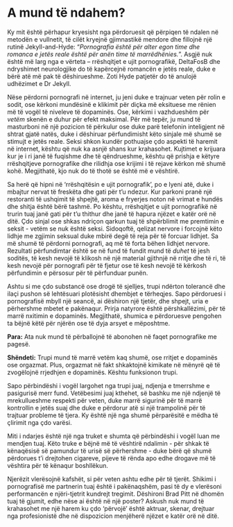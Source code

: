 # A mund të ndahem?

Ky mit është përhapur kryesisht nga përdoruesit që përpiqen të ndalen në metodën e vullnetit, të cilët kryejnë gjimnastikë mendore dhe fillojnë një rutinë Jekyll-and-Hyde: "*Pornografia është për alter egon time dhe romanca e jetës reale është për anën time të marrëdhënies.*". Asgjë nuk është më larg nga e vërteta – rrëshqitjet e ujit pornografikë, DeltaFosB dhe ndryshimet neurologjike do të kapërcejnë romancën e jetës reale, duke e bërë atë më pak të dëshirueshme. Zoti Hyde patjetër do të anulojë udhëzimet e Dr Jekyll.

Nëse përdorni pornografi në internet, ju jeni duke e trajnuar veten për rolin e sodit, ose kërkoni mundësinë e klikimit për diçka më eksituese me rënien më të vogël të niveleve të dopaminës. Ose, kërkimi i vazhdueshëm për *vetëm* skenën e duhur për efekt maksimal. Për më tepër, ju mund të masturboni në një pozicion të përkulur ose duke parë telefonin inteligjent në shtrat gjatë natës, duke i dëshiruar përfundimisht këto sinjale më shumë se stimujt e jetës reale. Seksi shkon kundër pothuajse çdo aspekti të haremit në internet, kështu që nuk ka asnjë shans kur krahasohet. Kujtimet e krijuara kur je i ri janë të fuqishme dhe të qëndrueshme, kështu që prishja e këtyre rrëshqitjeve pornografike dhe rilidhja ose krijimi i të rejave kërkon më shumë kohë. Megjithatë, kjo nuk do të thotë se është më e vështirë.

Sa herë që hipni në 'rrëshqitësin e ujit pornografik', po e lyeni atë, duke i mbajtur nervat të freskëta dhe gati për t'u ndezur. Kur parkoni pranë një restoranti të ushqimit të shpejtë, aroma e fryerjes noton në vrimat e hundës dhe shitja është bërë tashmë. Po kështu, rrëshqitjet e ujit pornografikë në trurin tuaj janë gati për t'u thithur dhe janë të hapura njëzet e katër orë në ditë. Çdo sinjal ose shkas ndriçon qarkun tuaj të shpërblimit me premtimin e seksit - vetëm se nuk është seksi. Sidoqoftë, qelizat nervore i forcojnë këto lidhje me zgjimin seksual duke mbirë degë të reja për të forcuar lidhjet. Sa më shumë të përdorni pornografi, aq më të forta bëhen lidhjet nervore. Rezultati përfundimtar është se në fund të fundit mund të *duhet* të jesh soditës, të kesh nevojë të klikosh në një material gjithnjë në rritje dhe të ri, të kesh nevojë për pornografi për të fjetur ose të kesh nevojë të kërkosh përfundimin e përsosur për të përfunduar punën.

Ashtu si me çdo substancë ose drogë të sjelljes, trupi ndërton tolerancë dhe ilaçi pushon së lehtësuari plotësisht dhembjet e tërheqjes. Sapo përdoruesi i pornografisë mbyll një seancë, ai dëshiron një tjetër, dhe shpejt, uria e përhershme mbetet e pakënaqur. Prirja natyrore është përshkallëzimi, për të marrë nxitimin e dopaminës. Megjithatë, shumica e përdoruesve pengohen ta bëjnë këtë për njërën ose të dyja arsyet e mëposhtme.

**Para:** Ata nuk mund të përballojnë të abonohen në faqet pornografike me pagesë.

**Shëndeti:** Trupi mund të marrë vetëm kaq shumë, ose rritjet e dopaminës ose orgazmat. Plus, orgazmat në fakt shkaktojnë kimikate në mënyrë që të zvogëlojnë rrjedhjen e dopaminës. Kështu funksionon trupi.

Sapo përbindëshi i vogël largohet nga trupi juaj, ndjenja e tmerrshme e pasigurisë merr fund. Vetëbesimi juaj kthehet, së bashku me një ndjenjë të mrekullueshme respekti për veten, duke marrë sigurinë për të marrë kontrollin e jetës suaj dhe duke e përdorur atë si një trampolinë për të trajtuar probleme të tjera. Ky është një nga shumë përparësitë e mëdha të çlirimit nga çdo varësi.

Miti i ndarjes është një nga truket e shumta që përbindëshi i vogël luan me mendjen tuaj. Këto truke e bëjnë më të vështirë ndalimin - për shkak të kënaqësisë së pamundur të urisë së përhershme - duke bërë që shumë përdorues t'i drejtohen cigareve, pijeve të rënda apo edhe drogave më të vështira për të kënaqur boshllëkun.

Njerëzit vlerësojnë kafshët, si për veten ashtu edhe për të tjerët. Shikimi i pornografisë me partnerin tuaj është i pakënaqshëm, pasi të dy e vlerësoni performancën e njëri-tjetrit kundrejt tregimit. Dëshironi Brad Pitt në dhomën tuaj të gjumit, edhe nëse ai është në një poster? Askush nuk mund të krahasohet me një harem ku çdo 'përvojë' është aktruar, skenar, drejtuar nga profesionistë dhe në dispozicion menjëherë njëzet e katër orë në ditë.